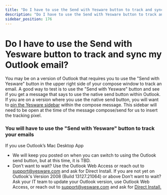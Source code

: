 ```yaml
---
title: "Do I have to use the Send with Yesware button to track and sync my Outlook email?"
description: "Do I have to use the Send with Yesware button to track and sync my Outlook email?"
sidebar_position: 176
---
```


# Do I have to use the Send with Yesware button to track and sync my Outlook email?

You may be on a version of Outlook that requires you to use the "Send with Yesware" button in the upper right side of your compose window to track an email.
A good way to test is to use the "Send with Yesware" button and see if you get a message that says to use the native send button within Outlook. If you are on a version where you use the native send button, you will want to [pin the Yesware sidebar](/docs/general/track-sync-emails-without-the-send-with) within the compose message. This sidebar will need to be open at the time of the message compose/send for us to insert the tracking pixel. 
### You will have to use the "Send with Yesware" button to track your emails
If you use Outlook’s Mac Desktop App
- We will keep you posted on when you can switch to using the Outlook send button, but at this time, it is TBD.
- Don’t want to wait? Use the Outlook Web Access or reach out to support@yesware.com and ask for Direct Install.
If you are not yet on Outlook's Version 2008 (Build 13127.21064) or above
Don’t want to wait? Ask your IT team to update your Outlook version, use Outlook Web Access, or reach out to [support@yesware.com](mailto:support@yesware.com) and ask for [Direct Install.](/docs/general/track-sync-emails-without-the-send-with)